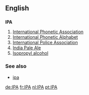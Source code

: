 ==English==

==={{initialism}}===
'''IPA'''

#[[International Phonetic Association]]
#[[International Phonetic Alphabet]]
#[[International Police Association]]
#[[India Pale Ale]]
#[[Isopropyl alcohol]]

===See also===
*[[ipa]]

[[de:IPA]]
[[fr:IPA]]
[[nl:IPA]]
[[pt:IPA]]